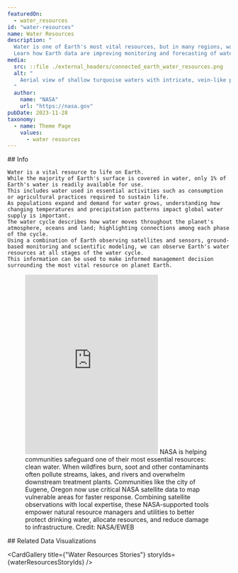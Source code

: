 ```yaml
---
featuredOn:
  - water_resources 
id: "water-resources"
name: Water Resources
description: "
  Water is one of Earth's most vital resources, but in many regions, water supplies are increasingly scarce.
  Learn how Earth data are improving monitoring and forecasting of water use, availability and water extremes."
media:
  src: ::file ./external_headers/connected_earth_water_resources.png
  alt: "
    Aerial view of shallow turquoise waters with intricate, vein-like patterns formed by the interaction of water currents and sand beneath the surface, creating a natural, abstract tapestry.
  "
  author:
    name: "NASA"
    url: "https://nasa.gov"
pubDate: 2023-11-28
taxonomy:
  - name: Theme Page
    values:
      - water resources
---
```




<Block type='wide'>
  <Prose>
    ## Info

    Water is a vital resource to life on Earth.
    While the majority of Earth's surface is covered in water, only 1% of Earth's water is readily available for use.
    This includes water used in essential activities such as consumption or agricultural practices required to sustain life.
    As populations expand and demand for water grows, understanding how changing temperatures and precipitation patterns impact global water supply is important.
    The water cycle describes how water moves throughout the planet's atmosphere, oceans and land; highlighting connections among each phase of the cycle.
    Using a combination of Earth observing satellites and sensors, ground-based monitoring and scientific modeling, we can observe Earth's water resources at all stages of the water cycle.
    This information can be used to make informed management decision surrounding the most vital resource on planet Earth.
  </Prose>
</Block>

<Block type="wide">
  <Figure>
    <Embed height="405" src="https://www.youtube.com/embed/1zLlbiBLFRY" title="NASA: Helping Communities Protect Drinking Water" />
    <Caption
      attrAuthor='NASA'
      attrUrl='https://nasa.gov/'
    >
      NASA is helping communities safeguard one of their most essential resources: clean water. When wildfires burn, 	soot and other contaminants often pollute streams, lakes, and rivers and overwhelm downstream treatment plants. Communities like the city of Eugene, Oregon now use critical NASA satellite data to map vulnerable areas for faster response.
      Combining satellite observations with local expertise, these NASA-supported tools empower natural resource managers and utilities to better protect drinking water, allocate resources, and reduce damage to infrastructure.
      Credit: NASA/EWEB
   </Caption>
  </Figure>
</Block>

<Block type='wide'>
  <Prose>
    ## Related Data Visualizations
  </Prose>
</Block>

<Block type='wide'>
  <Figure>
    <Carousel items={contentArray} />
  </Figure>
</Block>

<CardGallery title={"Water Resources Stories"} storyIds={waterResourcesStoryIds} />